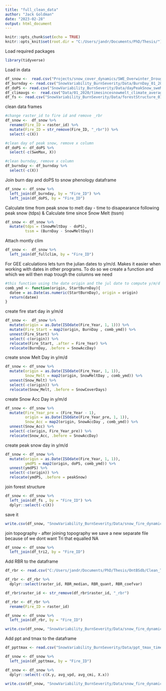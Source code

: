 ```yaml
---
title: "full_clean_data"
author: "Jack Goldman"
date: "2023-02-28"
output: html_document
---
```


```r
knitr::opts_chunk$set(echo = TRUE)
knitr::opts_knit$set(root.dir = "C:/Users/jandr/Documents/PhD/Thesis/")

```

Load required packages
```r
library(tidyverse)
```

Load in data
```r
df_snow <-  read.csv("Projects/snow_cover_dynamics/SWE_Overwinter_DroughxBurn_Severity/Data/OnShield_SnowPhenology_01to2020_v1.csv")
df_burnday <- read.csv("SnowVariability_BurnSeverity/Data/BurnDay_01_2020.csv")
df_doPS <- read.csv("SnowVariability_BurnSeverity/Data/dayPeakSnow_sweMax_01_2020.csv")
df_climavgs <-  read.csv("Data/01_2020/timesincesnowmelt_climate_averages.csv")
df_fs <- read.csv("SnowVariability_BurnSeverity/Data/forestStructure_01_2020.csv")
```

clean data frames
```r
#change raster_id to fire id and remove _rbr
df_snow <-  df_snow %>% 
  rename(Fire_ID = raster_id) %>% 
  mutate(Fire_ID = str_remove(Fire_ID, "_rbr")) %>% 
  select(-c(X))

#clean day of peak snow, remove x column
df_doPS <- df_doPS %>% 
  select(-c(SweMax, X))

#clean burnday, remove x column
df_burnday <- df_burnday %>% 
  select(-c(X))

```

Join burn day and doPS to snow phenology dataframe
```r
df_snow <- df_snow %>% 
  left_join(df_burnday, by = "Fire_ID") %>% 
  left_join(df_doPS, by = "Fire_ID")
```

Calculate time from peak snow to melt day - time to disapearance following peak snow  (tdps) & Calculate time since Snow Melt (tssm)

```r
df_snow <- df_snow %>% 
  mutate(tdps = (SnowMeltDay - doPS), 
         tssm = (BurnDay - SnowMeltDay))
```


Attach montly clim
```r
df_snow <-  df_snow %>% 
  left_join(df_fullclim, by = "Fire_ID")
```



For GEE calculations lets turn the julian dates to y/m/d. Makes it easier when working with dates in other programs.
To do so we create a function and which we will then map trough the columns we need
```r
#this function using the date origin and the jul date to compute y/m/d
comb_ymd <- function(origin, StartBurnDay){
  datee = as.Date(as.numeric(StartBurnDay), origin = origin) 
  return(datee) 
}
```

create fire start day in y/m/d
```r


df_snow <-  df_snow %>% 
  mutate(origin = as.Date(ISOdate(Fire_Year, 1, 1))) %>% 
  mutate(Fire_Start = map2(origin, BurnDay , comb_ymd)) %>% 
  unnest(Fire_Start) %>% 
  select(-c(origin)) %>% 
  relocate(Fire_Start, .after = Fire_Year) %>% 
  relocate(BurnDay, .before = SnowAccDay)
```

create snow Melt Day in  y/m/d
```r
df_snow <- df_snow %>% 
  mutate(origin = as.Date(ISOdate(Fire_Year, 1, 1)),
         Snow_Melt = map2(origin, SnowMeltDay , comb_ymd)) %>% 
  unnest(Snow_Melt) %>% 
  select(-c(origin)) %>% 
  relocate(Snow_Melt, .before = SnowCoverDays)
```

create Snow Acc Day in y/m/d
```r
df_snow <- df_snow %>% 
  mutate(Fire_Year_pre = (Fire_Year - 1),
         origin = as.Date(ISOdate(Fire_Year_pre, 1, 1)),
         Snow_Acc = map2(origin, SnowAccDay , comb_ymd)) %>% 
  unnest(Snow_Acc) %>% 
  select(-c(origin, Fire_Year_pre)) %>% 
  relocate(Snow_Acc, .before = SnowAccDay)
```

create  peak snow day in y/m/d
```r
df_snow <- df_snow %>% 
  mutate(origin = as.Date(ISOdate(Fire_Year, 1, 1)),
         ymdPS = map2(origin, doPS, comb_ymd)) %>% 
  unnest(ymdPS) %>% 
  select(-c(origin)) %>% 
  relocate(ymdPS, .before = peakSnow)
```
join forest structure
```r
df_snow <- df_snow %>% 
  left_join(df_fs , by = "Fire_ID") %>% 
  dplyr::select(-c(X))
```




save it
```r
write.csv(df_snow, "SnowVariability_BurnSeverity/Data/snow_fire_dynamics.csv")
```

join topography - after joining topography we save a new separate file because of we dont want Tri that equalled NA
```r


df_snow <- df_snow %>% 
  left_join(df_tri2, by = "Fire_ID") 


```


Add RBR to the dataframe
```r

df_rbr <- read.csv("C:/Users/jandr/Documents/PhD/Thesis/OntBSdb/Clean_Tables/OnShield_Fire_BS_v2.csv")

df_rbr <- df_rbr %>% 
  dplyr::select(raster_id, RBR_median, RBR_quant, RBR_coefvar) 

df_rbr$raster_id <- str_remove(df_rbr$raster_id, "_rbr")

df_rbr <- df_rbr %>% 
  rename(Fire_ID = raster_id)

df_snow <- df_snow %>% 
  left_join(df_rbr, by = "Fire_ID")

write.csv(df_snow, "SnowVariability_BurnSeverity/Data/snow_fire_dynamics_final.csv")


```


Add ppt and tmax to the dataframe
```r
df_ppttmax <- read.csv("SnowVariability_BurnSeverity/Data/ppt_tmax_timesincemelt_01_2020.csv")

df_snow <- df_snow %>% 
  left_join(df_ppttmax, by = "Fire_ID")

df_snow <- df_snow %>% 
  dplyr::select(-c(X.y, avg_vpd, avg_cmi, X.x))

write.csv(df_snow, "SnowVariability_BurnSeverity/Data/snow_fire_dynamics_final.csv")

```

